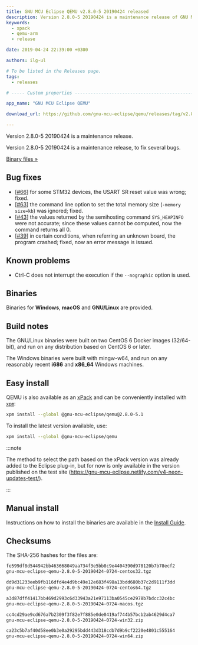 ```yaml
---
title: GNU MCU Eclipse QEMU v2.8.0-5 20190424 released
description: Version 2.8.0-5 20190424 is a maintenance release of GNU MCU Eclipse QEMU.
keywords:
  - xpack
  - qemu-arm
  - release

date: 2019-04-24 22:39:00 +0300

authors: ilg-ul

# To be listed in the Releases page.
tags:
  - releases

# ----- Custom properties -----------------------------------------------------

app_name: "GNU MCU Eclipse QEMU"

download_url: https://github.com/gnu-mcu-eclipse/qemu/releases/tag/v2.8.0-5-20190424/

---
```


<head>
  <title>{frontMatter.title}</title>
  <meta property="og:title" content={frontMatter.title} />
</head>

Version 2.8.0-5 20190424 is a maintenance release.

<!-- truncate -->

Version 2.8.0-5 20190424 is a maintenance release, to fix several bugs.

<!-- truncate -->

<p><a href={frontMatter.download_url}>Binary files »</a></p>

## Bug fixes

- [[#66](https://github.com/gnu-mcu-eclipse/qemu/issues/66)] for some STM32
  devices, the USART SR reset value was wrong; fixed.
- [[#63](https://github.com/gnu-mcu-eclipse/qemu/issues/63)] the command
  line option to set the total memory size (`-memory size=kb`) was ignored;
  fixed.
- [[#43](https://github.com/gnu-mcu-eclipse/qemu/issues/43)] the values
  returned by the semihosting command `SYS_HEAPINFO` were not accurate;
  since these values cannot be computed, now the command returns all 0.
- [[#39](https://github.com/gnu-mcu-eclipse/qemu/issues/39)] in certain
  conditions, when referring an unknown board, the program crashed;
  fixed, now an error message is issued.

## Known problems

- Ctrl-C does not interrupt the execution if the `--nographic` option is used.

## Binaries

Binaries for **Windows**, **macOS** and **GNU/Linux** are provided.

## Build notes

The GNU/Linux binaries were built on two CentOS 6 Docker images (32/64-bit),
and run on any distribution based on CentOS 6 or later.

The Windows binaries were built with mingw-w64, and run on any reasonably
recent **i686** and **x86_64** Windows machines.

## Easy install

QEMU is also available as an
[xPack](https://www.npmjs.com/package/@gnu-mcu-eclipse/qemu) and can be
conveniently installed with [`xpm`](https://www.npmjs.com/package/xpm):

```sh
xpm install --global @gnu-mcu-eclipse/qemu@2.8.0-5.1
```

To install the latest version available, use:

```sh
xpm install --global @gnu-mcu-eclipse/qemu
```

:::note

The method to select the path based on the xPack version was already added to the Eclipse plug-in, but for now is only available in the version published on the test site (https://gnu-mcu-eclipse.netlify.com/v4-neon-updates-test/).

:::

## Manual install

Instructions on how to install the binaries are available in the [Install Guide](/docs/install/).

## Checksums

The SHA-256 hashes for the files are:

```txt
fe599df8d544942bb463668049aa734f3e5bb8c9e4404390d978120b7b78ecf2
gnu-mcu-eclipse-qemu-2.8.0-5-20190424-0724-centos32.tgz

dd9d31233eeb9fb116dfd4e4d9bc49e12e683f498a13bdd680b37c2d9111f3dd
gnu-mcu-eclipse-qemu-2.8.0-5-20190424-0724-centos64.tgz

a3d87dff41417bb469d2993c6d33943a21e97113ba0545ce2978b7bdcc32c4bc
gnu-mcu-eclipse-qemu-2.8.0-5-20190424-0724-macos.tgz

cc4cd29ae9cd676a7b2309f3f82e7f885e0de0419af744b57bcb2ab4629d4ca7
gnu-mcu-eclipse-qemu-2.8.0-5-20190424-0724-win32.zip

ca23c5b7af40d58ee0b3e0a29295bdd443d318cdb7d9b9cf2220e4801c555164
gnu-mcu-eclipse-qemu-2.8.0-5-20190424-0724-win64.zip
```
